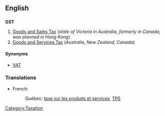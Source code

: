 ==English==

==={{initialism}}===
'''GST'''

# [[Goods and Sales Tax]] (''state of Victoria in Australia, formerly in Canada, was planned in Hong Kong'')
# [[goods and services tax|Goods and Services Tax]] (''Australia'', ''New Zealand'', ''Canada'')

[[Category:Taxation]]

====Synonyms====
*[[VAT]]

=== Translations ===
{{top}}
*French:
*:Québec: [[taxe sur les produits et services]], [[TPS]]
{{bottom}}